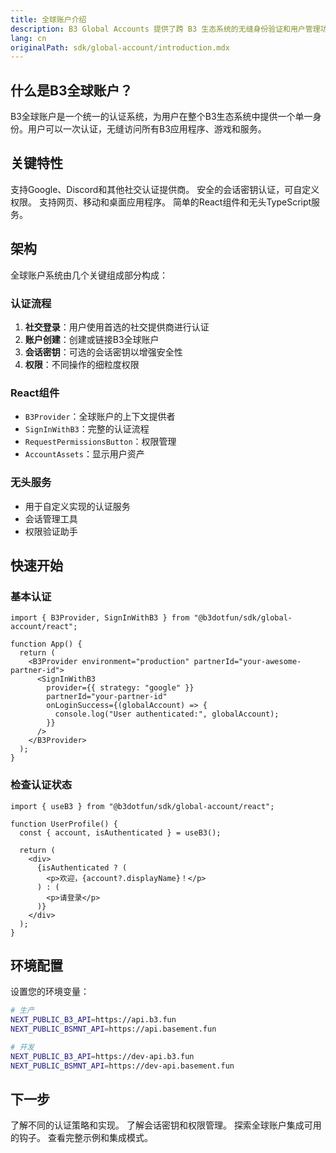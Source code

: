 ```yaml
---
title: 全球账户介绍
description: B3 Global Accounts 提供了跨 B3 生态系统的无缝身份验证和用户管理功能
lang: cn
originalPath: sdk/global-account/introduction.mdx
---
```

## 什么是B3全球账户？

B3全球账户是一个统一的认证系统，为用户在整个B3生态系统中提供一个单一身份。用户可以一次认证，无缝访问所有B3应用程序、游戏和服务。

## 关键特性

<CardGroup cols={2}>

<Card title="社交登录" icon="users">
  支持Google、Discord和其他社交认证提供商。
</Card>

<Card title="会话管理" icon="key">
  安全的会话密钥认证，可自定义权限。
</Card>

<Card title="跨平台" icon="mobile">
  支持网页、移动和桌面应用程序。
</Card>

<Card title="开发者友好" icon="code">
  简单的React组件和无头TypeScript服务。
</Card>

</CardGroup>

## 架构

全球账户系统由几个关键组成部分构成：

### 认证流程
1. **社交登录**：用户使用首选的社交提供商进行认证
2. **账户创建**：创建或链接B3全球账户
3. **会话密钥**：可选的会话密钥以增强安全性
4. **权限**：不同操作的细粒度权限

### React组件
- `B3Provider`：全球账户的上下文提供者
- `SignInWithB3`：完整的认证流程
- `RequestPermissionsButton`：权限管理
- `AccountAssets`：显示用户资产

### 无头服务
- 用于自定义实现的认证服务
- 会话管理工具
- 权限验证助手

## 快速开始

### 基本认证

```tsx
import { B3Provider, SignInWithB3 } from "@b3dotfun/sdk/global-account/react";

function App() {
  return (
    <B3Provider environment="production" partnerId="your-awesome-partner-id">
      <SignInWithB3
        provider={{ strategy: "google" }}
        partnerId="your-partner-id"
        onLoginSuccess={(globalAccount) => {
          console.log("User authenticated:", globalAccount);
        }}
      />
    </B3Provider>
  );
}
```

### 检查认证状态

```tsx
import { useB3 } from "@b3dotfun/sdk/global-account/react";

function UserProfile() {
  const { account, isAuthenticated } = useB3();

  return (
    <div>
      {isAuthenticated ? (
        <p>欢迎，{account?.displayName}！</p>
      ) : (
        <p>请登录</p>
      )}
    </div>
  );
}
```

## 环境配置

设置您的环境变量：

```bash
# 生产
NEXT_PUBLIC_B3_API=https://api.b3.fun
NEXT_PUBLIC_BSMNT_API=https://api.basement.fun

# 开发  
NEXT_PUBLIC_B3_API=https://dev-api.b3.fun
NEXT_PUBLIC_BSMNT_API=https://dev-api.basement.fun
```

## 下一步

<CardGroup cols={2}>

<Card title="认证指南" icon="shield" href="/sdk/global-account/authentication">
  了解不同的认证策略和实现。
</Card>

<Card title="权限系统" icon="lock" href="/sdk/global-account/permissions">
  了解会话密钥和权限管理。
</Card>

<Card title="React Hooks" icon="react" href="/sdk/global-account/hooks">
  探索全球账户集成可用的钩子。
</Card>

<Card title="示例" icon="code" href="/sdk/global-account/examples">
  查看完整示例和集成模式。
</Card>

</CardGroup>
